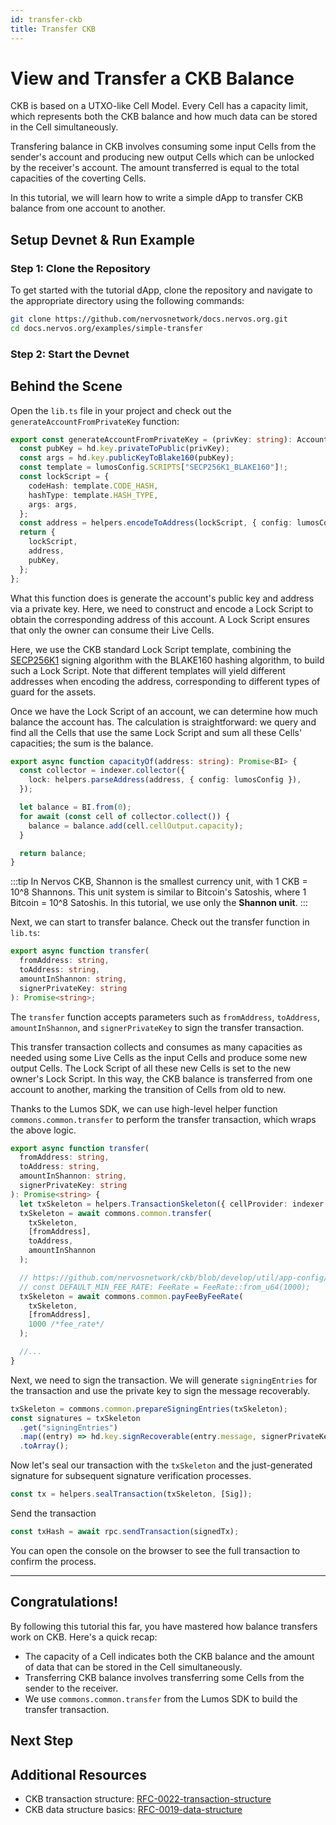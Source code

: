 ```yaml
---
id: transfer-ckb
title: Transfer CKB
---
```



# View and Transfer a CKB Balance

<TutorialHeader
  time={TRANSFEROVERVIEW.time}
  topics={TRANSFEROVERVIEW.topics}
  tools={TRANSFEROVERVIEW.tools}
/>

CKB is based on a UTXO-like <Tooltip>Cell Model</Tooltip>. Every <Tooltip>Cell</Tooltip> has a capacity limit, which represents both the CKB balance and how much data can be stored in the Cell simultaneously.

Transfering balance in CKB involves consuming some input Cells from the sender's account and producing new output Cells which can be unlocked by the receiver's account. The amount transferred is equal to the total capacities of the coverting Cells.

In this tutorial, we will learn how to write a simple dApp to transfer CKB balance from one account to another.

## Setup Devnet & Run Example

### Step 1: Clone the Repository

To get started with the tutorial dApp, clone the repository and navigate to the appropriate directory using the following commands:

```bash {2}
git clone https://github.com/nervosnetwork/docs.nervos.org.git
cd docs.nervos.org/examples/simple-transfer
```

### Step 2: Start the Devnet

<SetupProject imageSrc="img/dapps/transfer-dapp.jpg" />

## Behind the Scene

Open the `lib.ts` file in your project and check out the `generateAccountFromPrivateKey` function:

```ts
export const generateAccountFromPrivateKey = (privKey: string): Account => {
  const pubKey = hd.key.privateToPublic(privKey);
  const args = hd.key.publicKeyToBlake160(pubKey);
  const template = lumosConfig.SCRIPTS["SECP256K1_BLAKE160"]!;
  const lockScript = {
    codeHash: template.CODE_HASH,
    hashType: template.HASH_TYPE,
    args: args,
  };
  const address = helpers.encodeToAddress(lockScript, { config: lumosConfig });
  return {
    lockScript,
    address,
    pubKey,
  };
};
```

What this function does is generate the account's public key and address via a private key. Here, we need to construct and encode a <Tooltip>Lock Script</Tooltip> to obtain the corresponding address of this account. A Lock Script ensures that only the owner can consume their <Tooltip>Live Cells</Tooltip>.

Here, we use the CKB standard Lock Script template, combining the [SECP256K1](https://github.com/nervosnetwork/rfcs/blob/master/rfcs/0024-ckb-genesis-script-list/0024-ckb-genesis-script-list.md#secp256k1blake160) signing algorithm with the BLAKE160 hashing algorithm, to build such a Lock Script. Note that different templates will yield different addresses when encoding the address, corresponding to different types of guard for the assets.

Once we have the Lock Script of an account, we can determine how much balance the account has. The calculation is straightforward: we query and find all the Cells that use the same Lock Script and sum all these Cells' capacities; the sum is the balance.

```ts
export async function capacityOf(address: string): Promise<BI> {
  const collector = indexer.collector({
    lock: helpers.parseAddress(address, { config: lumosConfig }),
  });

  let balance = BI.from(0);
  for await (const cell of collector.collect()) {
    balance = balance.add(cell.cellOutput.capacity);
  }

  return balance;
}
```

:::tip
In Nervos CKB, Shannon is the smallest currency unit, with 1 CKB = 10^8 Shannons. This unit system is similar to Bitcoin's Satoshis, where 1 Bitcoin = 10^8 Satoshis. In this tutorial, we use only the **Shannon unit**.
:::

Next, we can start to transfer balance. Check out the transfer function in `lib.ts`:

```ts
export async function transfer(
  fromAddress: string,
  toAddress: string,
  amountInShannon: string,
  signerPrivateKey: string
): Promise<string>;
```

The `transfer` function accepts parameters such as `fromAddress`, `toAddress`, `amountInShannon`, and `signerPrivateKey` to sign the transfer transaction.

This transfer transaction collects and consumes as many capacities as needed using some Live Cells as the input Cells and produce some new output Cells. The Lock Script of all these new Cells is set to the new owner's Lock Script. In this way, the CKB balance is transferred from one account to another, marking the transition of Cells from old to new.

Thanks to the Lumos SDK, we can use high-level helper function `commons.common.transfer` to perform the transfer transaction, which wraps the above logic.

```ts
export async function transfer(
  fromAddress: string,
  toAddress: string,
  amountInShannon: string,
  signerPrivateKey: string
): Promise<string> {
  let txSkeleton = helpers.TransactionSkeleton({ cellProvider: indexer });
  txSkeleton = await commons.common.transfer(
    txSkeleton,
    [fromAddress],
    toAddress,
    amountInShannon
  );

  // https://github.com/nervosnetwork/ckb/blob/develop/util/app-config/src/legacy/tx_pool.rs#L9
  // const DEFAULT_MIN_FEE_RATE: FeeRate = FeeRate::from_u64(1000);
  txSkeleton = await commons.common.payFeeByFeeRate(
    txSkeleton,
    [fromAddress],
    1000 /*fee_rate*/
  );

  //...
}
```

Next, we need to sign the transaction. We will generate `signingEntries` for the transaction and use the private key to sign the message recoverably.

```ts
txSkeleton = commons.common.prepareSigningEntries(txSkeleton);
const signatures = txSkeleton
  .get("signingEntries")
  .map((entry) => hd.key.signRecoverable(entry.message, signerPrivateKey))
  .toArray();
```

Now let's seal our transaction with the `txSkeleton` and the just-generated signature for subsequent signature verification processes.

```ts
const tx = helpers.sealTransaction(txSkeleton, [Sig]);
```

Send the transaction

```ts
const txHash = await rpc.sendTransaction(signedTx);
```

You can open the console on the browser to see the full transaction to confirm the process.

---

## Congratulations!

By following this tutorial this far, you have mastered how balance transfers work on CKB. Here's a quick recap:

- The capacity of a Cell indicates both the CKB balance and the amount of data that can be stored in the Cell simultaneously.
- Transferring CKB balance involves transferring some Cells from the sender to the receiver.
- We use `commons.common.transfer` from the Lumos SDK to build the transfer transaction.

## Next Step

<SwitchToTestnet readmeLink="https://github.com/nervosnetwork/docs.nervos.org/blob/develop/examples/simple-transfer/README.md" />

## Additional Resources

- CKB transaction structure: [RFC-0022-transaction-structure](https://github.com/nervosnetwork/rfcs/blob/master/rfcs/0022-transaction-structure/0022-transaction-structure.md)
- CKB data structure basics: [RFC-0019-data-structure](https://github.com/nervosnetwork/rfcs/blob/master/rfcs/0019-data-structures/0019-data-structures.md)

